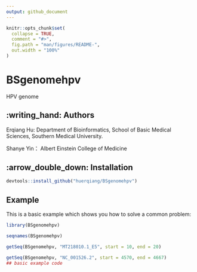 ```yaml
---
output: github_document
---
```


<!-- README.md is generated from README.Rmd. Please edit that file -->

```r
knitr::opts_chunk$set(
  collapse = TRUE,
  comment = "#>",
  fig.path = "man/figures/README-",
  out.width = "100%"
)
```


# BSgenomehpv

<!-- badges: start -->
<!-- badges: end -->

HPV genome

## :writing_hand: Authors
Erqiang Hu: Department of Bioinformatics, School of Basic Medical Sciences, Southern
Medical University.

Shanye Yin： Albert Einstein College of Medicine

## :arrow\_double\_down: Installation

``` r
devtools::install_github("huerqiang/BSgenomehpv")
```

## Example

This is a basic example which shows you how to solve a common problem:

```r
library(BSgenomehpv)
```

```r
seqnames(BSgenomehpv)

getSeq(BSgenomehpv, "MT218010.1_E5", start = 10, end = 20)

getSeq(BSgenomehpv, "NC_001526.2", start = 4570, end = 4667)
## basic example code
```
